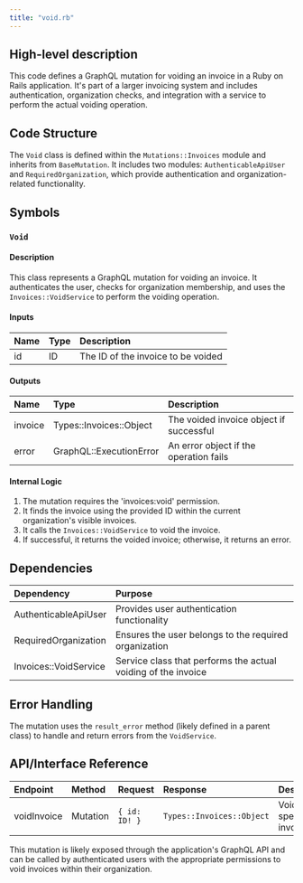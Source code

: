 ```yaml
---
title: "void.rb"
---
```


## High-level description
This code defines a GraphQL mutation for voiding an invoice in a Ruby on Rails application. It's part of a larger invoicing system and includes authentication, organization checks, and integration with a service to perform the actual voiding operation.

## Code Structure
The `Void` class is defined within the `Mutations::Invoices` module and inherits from `BaseMutation`. It includes two modules: `AuthenticableApiUser` and `RequiredOrganization`, which provide authentication and organization-related functionality.

## Symbols

### `Void`
#### Description
This class represents a GraphQL mutation for voiding an invoice. It authenticates the user, checks for organization membership, and uses the `Invoices::VoidService` to perform the voiding operation.

#### Inputs
| Name | Type | Description |
|:-----|:-----|:------------|
| id | ID | The ID of the invoice to be voided |

#### Outputs
| Name | Type | Description |
|:-----|:-----|:------------|
| invoice | Types::Invoices::Object | The voided invoice object if successful |
| error | GraphQL::ExecutionError | An error object if the operation fails |

#### Internal Logic
1. The mutation requires the 'invoices:void' permission.
2. It finds the invoice using the provided ID within the current organization's visible invoices.
3. It calls the `Invoices::VoidService` to void the invoice.
4. If successful, it returns the voided invoice; otherwise, it returns an error.

## Dependencies
| Dependency | Purpose |
|:-----------|:--------|
| AuthenticableApiUser | Provides user authentication functionality |
| RequiredOrganization | Ensures the user belongs to the required organization |
| Invoices::VoidService | Service class that performs the actual voiding of the invoice |

## Error Handling
The mutation uses the `result_error` method (likely defined in a parent class) to handle and return errors from the `VoidService`.

## API/Interface Reference
| Endpoint | Method | Request | Response | Description |
|:---------|:-------|:--------|:---------|:------------|
| voidInvoice | Mutation | `{ id: ID! }` | `Types::Invoices::Object` | Voids the specified invoice |

This mutation is likely exposed through the application's GraphQL API and can be called by authenticated users with the appropriate permissions to void invoices within their organization.